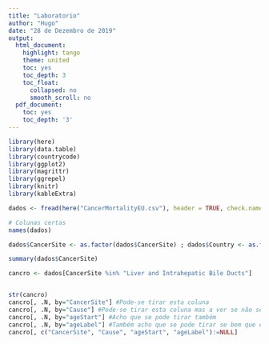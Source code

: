 ```yaml
---
title: "Laboratorio"
author: "Hugo"
date: "28 de Dezembro de 2019"
output:
  html_document:
    highlight: tango
    theme: united
    toc: yes
    toc_depth: 3
    toc_float:
      collapsed: no
      smooth_scroll: no
  pdf_document:
    toc: yes
    toc_depth: '3'
---
```



```r
library(here)
library(data.table)
library(countrycode)
library(ggplot2)
library(magrittr)
library(ggrepel)
library(knitr)
library(kableExtra)

dados <- fread(here("CancerMortalityEU.csv"), header = TRUE, check.names = TRUE)

# Colunas certas
names(dados)

dados$CancerSite <- as.factor(dados$CancerSite) ; dados$Country <- as.factor(dados$Country) ; dados$ageGroup <- as.factor(dados$ageGroup)

summary(dados$CancerSite)

cancro <- dados[CancerSite %in% "Liver and Intrahepatic Bile Ducts"]


str(cancro)
cancro[, .N, by="CancerSite"] #Pode-se tirar esta coluna
cancro[, .N, by="Cause"] #Pode-se tirar esta coluna mas a ver se não se perde a informação
cancro[, .N, by="ageStart"] #Acho que se pode tirar também
cancro[, .N, by="ageLabel"] #Também acho que se pode tirar se bem que esta pode ser util à frente
cancro[, c("CancerSite", "Cause", "ageStart", "ageLabel"):=NULL]




```

































